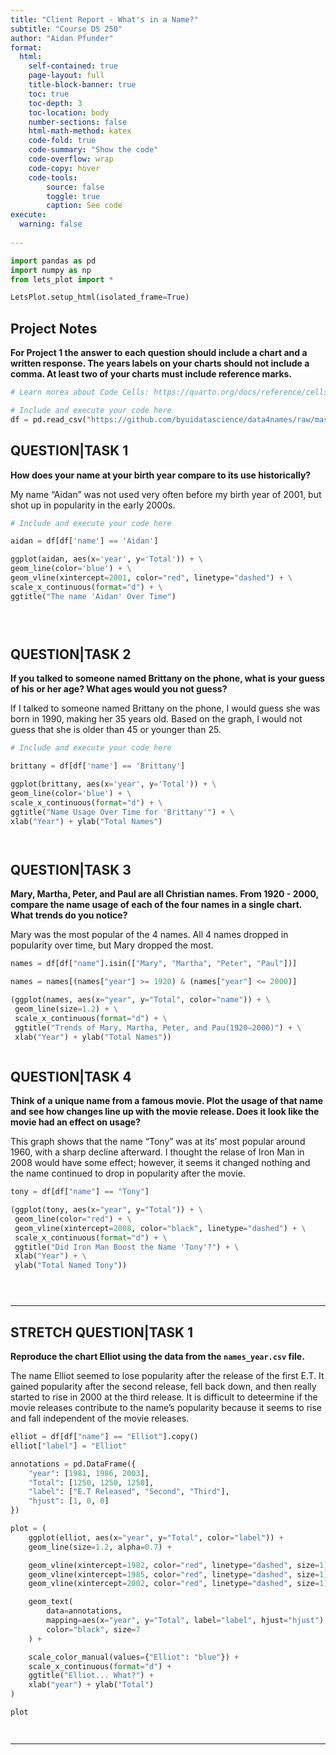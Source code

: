 ```yaml
---
title: "Client Report - What's in a Name?"
subtitle: "Course DS 250"
author: "Aidan Pfunder"
format:
  html:
    self-contained: true
    page-layout: full
    title-block-banner: true
    toc: true
    toc-depth: 3
    toc-location: body
    number-sections: false
    html-math-method: katex
    code-fold: true
    code-summary: "Show the code"
    code-overflow: wrap
    code-copy: hover
    code-tools:
        source: false
        toggle: true
        caption: See code
execute: 
  warning: false
    
---
```


```python
import pandas as pd
import numpy as np
from lets_plot import *

LetsPlot.setup_html(isolated_frame=True)
```


## Project Notes

__For Project 1 the answer to each question should include a chart **and** a written response. The years labels on your charts should not include a comma. At least **two** of your charts must include reference marks.__  

```python
# Learn morea about Code Cells: https://quarto.org/docs/reference/cells/cells-jupyter.html

# Include and execute your code here
df = pd.read_csv("https://github.com/byuidatascience/data4names/raw/master/data-raw/names_year/names_year.csv")
```

## QUESTION|TASK 1

__How does your name at your birth year compare to its use historically?__

My name "Aidan" was not used very often before my birth year of 2001, but shot up in popularity in the early 2000s. 

```python
# Include and execute your code here

aidan = df[df['name'] == 'Aidan']

ggplot(aidan, aes(x='year', y='Total')) + \
geom_line(color='blue') + \
geom_vline(xintercept=2001, color="red", linetype="dashed") + \
scale_x_continuous(format="d") + \
ggtitle("The name 'Aidan' Over Time")
 




```


## QUESTION|TASK 2

__If you talked to someone named Brittany on the phone, what is your guess of his or her age? What ages would you not guess?__

If I talked to someone named Brittany on the phone, I would guess she was born in 1990, making her 35 years old. Based on the graph, I would not guess that she is older than 45 or younger than 25.

```python
# Include and execute your code here

brittany = df[df['name'] == 'Brittany']

ggplot(brittany, aes(x='year', y='Total')) + \
geom_line(color='blue') + \
scale_x_continuous(format="d") + \
ggtitle("Name Usage Over Time for 'Brittany'") + \
xlab("Year") + ylab("Total Names")  




```


## QUESTION|TASK 3

__Mary, Martha, Peter, and Paul are all Christian names. From 1920 - 2000, compare the name usage of each of the four names in a single chart. What trends do you notice?__

Mary was the most popular of the 4 names. All 4 names dropped in popularity over time, but Mary dropped the most.

```python
names = df[df["name"].isin(["Mary", "Martha", "Peter", "Paul"])]

names = names[(names["year"] >= 1920) & (names["year"] <= 2000)]

(ggplot(names, aes(x="year", y="Total", color="name")) + \
 geom_line(size=1.2) + \
 scale_x_continuous(format="d") + \
 ggtitle("Trends of Mary, Martha, Peter, and Pau(1920–2000)") + \
 xlab("Year") + ylab("Total Names")) 



```



## QUESTION|TASK 4

__Think of a unique name from a famous movie. Plot the usage of that name and see how changes line up with the movie release. Does it look like the movie had an effect on usage?__  

This graph shows that the name "Tony" was at its' most popular around 1960, with a sharp decline afterward. I thought the relase of Iron Man in 2008 would have some effect; however, it seems it changed nothing and the name continued to drop in popularity after the movie.

```python
tony = df[df["name"] == "Tony"]

(ggplot(tony, aes(x="year", y="Total")) + \
 geom_line(color="red") + \
 geom_vline(xintercept=2008, color="black", linetype="dashed") + \
 scale_x_continuous(format="d") + \
 ggtitle("Did Iron Man Boost the Name 'Tony'?") + \
 xlab("Year") + \
 ylab("Total Named Tony")) 





```

---

## STRETCH QUESTION|TASK 1

__Reproduce the chart Elliot using the data from the `names_year.csv` file.__ 

The name Elliot seemed to lose popularity after the release of the first E.T. It gained popularity after the second release, fell back down, and then really started to rise in 2000 at the third release. It is difficult to deteermine if the movie releases contribute to the name's popularity because it seems to rise and fall independent of the movie releases.

```python

elliot = df[df["name"] == "Elliot"].copy()
elliot["label"] = "Elliot" 

annotations = pd.DataFrame({
    "year": [1981, 1986, 2003], 
    "Total": [1250, 1250, 1250],
    "label": ["E.T Released", "Second", "Third"],
    "hjust": [1, 0, 0]  
})

plot = (
    ggplot(elliot, aes(x="year", y="Total", color="label")) +
    geom_line(size=1.2, alpha=0.7) +

    geom_vline(xintercept=1982, color="red", linetype="dashed", size=1) +
    geom_vline(xintercept=1985, color="red", linetype="dashed", size=1) +
    geom_vline(xintercept=2002, color="red", linetype="dashed", size=1) +

    geom_text(
        data=annotations,
        mapping=aes(x="year", y="Total", label="label", hjust="hjust"),
        color="black", size=7
    ) +

    scale_color_manual(values={"Elliot": "blue"}) +
    scale_x_continuous(format="d") +
    ggtitle("Elliot... What?") +
    xlab("year") + ylab("Total")
)

plot




```


---
